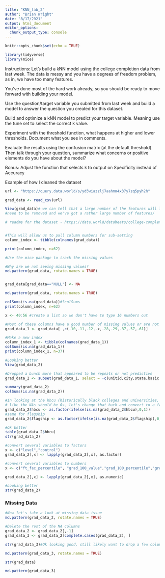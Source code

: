 ```yaml
---
title: "KNN_lab_2"
author: "Brian Wright"
date: "8/17/2021"
output: html_document
editor_options: 
  chunk_output_type: console
---
```


```r
knitr::opts_chunk$set(echo = TRUE)
```

```r
library(tidyverse)
library(mice)
```

Instructions:
Let's build a kNN model using the college completion data from last week. 
The data is messy and you have a degrees of freedom problem, as in, we have too many features.  

You've done most of the hard work already, so you should be ready to move forward with building your model. 

Use the question/target variable you submitted from last week and build a model to answer the question you created for this dataset. 

Build and optimize a kNN model to predict your target variable. Meaning use the tune set to select the correct k value. 

Experiment with the threshold function, what happens at higher and lower thresholds. Document what you see in comments. 

Evaluate the results using the confusion matrix (at the default threshold). Then talk through your question, summarize what concerns or positive elements do you have about the model? 

Bonus: Adjust the function that selects k to output on Specificity instead of Accuracy

Example of how I cleaned the dataset
```r
url <- "https://query.data.world/s/yd5wiazzlj7aahmn4x37y7zq5pyh2h"

grad_data <- read_csv(url)

View(grad_data)# we can tell that a large number of the features will likely 
#need to be removed and we've got a rather large number of features/ 

# readme for the dataset - https://data.world/databeats/college-completion/workspace/file?filename=README.txt


#This will allow us to pull column numbers for sub-setting  
column_index <- tibble(colnames(grad_data))

print(column_index, n=62)

#Use the mice package to track the missing values

#Why are we not seeing missing values? 
md.pattern(grad_data, rotate.names = TRUE)


grad_data[grad_data=="NULL"] <- NA

md.pattern(grad_data, rotate.names = TRUE)

colSums(is.na(grad_data))#?colSums
print(column_index, n=62)

x <- 40:56 #create a list so we don't have to type 16 numbers out

#Most of these columns have a good number of missing values or are not useful.  
grad_data_1 <- grad_data[ ,c(-10,-11,-12,-x,-28,-29,-37,-57,-61)]

#Make a new index
column_index_1 <- tibble(colnames(grad_data_1))
colSums(is.na(grad_data_1))
print(column_index_1, n=37)

#Looking better
View(grad_data_2)

#Dropped a bunch more that appeared to be repeats or not predictive 
grad_data_2 <- subset(grad_data_1, select = -c(unitid,city,state,basic,med_sat_value,med_sat_percentile,counted_pct))

summary(grad_data_2)
colSums(is.na(grad_data_2))

#In looking at the hbcu (historically black colleges and universities, seems
# like the NAs should be 0s, let's change that back and convert to a factor)
grad_data_2$hbcu <- as.factor(ifelse(is.na(grad_data_2$hbcu),0,1))
#same for flagship
grad_data_2$flagship <- as.factor(ifelse(is.na(grad_data_2$flagship),0,1))

#Ok better
table(grad_data_2$hbcu)
str(grad_data_2)

#convert several variables to factors 
x <- c("level","control")
grad_data_2[,x] <- lapply(grad_data_2[,x], as.factor)

#convert several variables to numbers 
x <- c("ft_fac_percentile", "grad_100_value","grad_100_percentile","grad_150_value","grad_150_percentile","retain_value","cohort_size","ft_fac_value")

grad_data_2[,x] <- lapply(grad_data_2[,x], as.numeric)

#Looking better
str(grad_data_2)
```

### Missing Data 
```r
#Now let's take a look at missing data issue
md.pattern(grad_data_2, rotate.names = TRUE)

#Delete the rest of the NA columns 
grad_data_2 <- grad_data_2[,-1]
grad_data_3 <- grad_data_2[complete.cases(grad_data_2), ]

str(grad_data_3)#Ok looking good, still likely want to drop a few columns,need to normalize and one_hot encode before we move forward with model building.

md.pattern(grad_data_3, rotate.names = TRUE)

str(grad_data)

md.pattern(grad_data_3)
```
